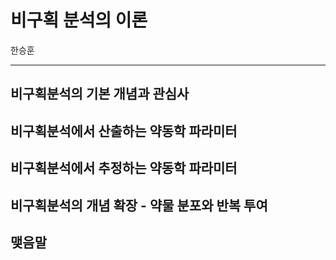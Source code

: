 # 비구획 분석의 이론 {#nca-principle}

\Large\hfill
한승훈
\normalsize

---

## 비구획분석의 기본 개념과 관심사
## 비구획분석에서 산출하는 약동학 파라미터
## 비구획분석에서 추정하는 약동학 파라미터
## 비구획분석의 개념 확장 - 약물 분포와 반복 투여
## 맺음말
